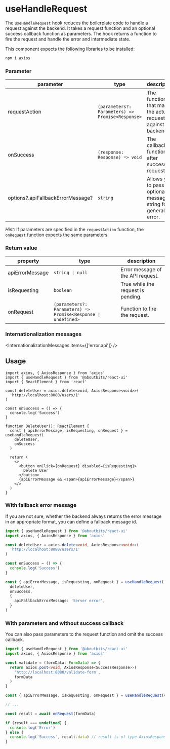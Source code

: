
<Meta
  title="Components/APIHooks/useHandleRequest"
  component={useHandleRequest}
/>

# useHandleRequest

The `useHandleRequest` hook reduces the boilerplate code to handle a request against the backend.
It takes a request function and an optional success callback function as parameters.
The hook returns a function to fire the request and handle the error and intermediate state.

This component expects the following libraries to be installed:

```sh
npm i axios
```

### Parameter

| parameter                         | type                                             | description                                                        |
| --------------------------------- | ------------------------------------------------ | ------------------------------------------------------------------ |
| requestAction                     | `(parameters?: Parameters) => Promise<Response>` | The function that makes the actual request against the backend.    |
| onSuccess                         | `(response: Response) => void`                   | The callback function after successful request.                    |
| options?.apiFallbackErrorMessage? | `string`                                         | Allows you to pass an optional message string for a general error. |

_Hint_: If parameters are specified in the `requestAction` function, the `onRequest` function expects the same parameters.

### Return value

| property        | type                                                                               | description                        |
| --------------- | ---------------------------------------------------------------------------------- | ---------------------------------- |
| apiErrorMessage | <code>string &#124; null</code>                                                    | Error message of the API request.  |
| isRequesting    | `boolean`                                                                          | True while the request is pending. |
| onRequest       | <code>(parameters?: Parameters) => Promise&lt;Response &#124; undefined&gt;</code> | Function to fire the request.      |

### Internationalization messages

<InternationalizationMessages items={['error.api']} />

## Usage

```tsx
import axios, { AxiosResponse } from 'axios'
import { useHandleRequest } from '@aboutbits/react-ui'
import { ReactElement } from 'react'

const deleteUser = axios.delete<void, AxiosResponse<void>>(
  'http://localhost:8080/users/1'
)

const onSuccess = () => {
  console.log('Success')
}

function DeleteUser(): ReactElement {
  const { apiErrorMessage, isRequesting, onRequest } = useHandleRequest(
    deleteUser,
    onSuccess
  )

  return (
    <>
      <button onClick={onRequest} disabled={isRequesting}>
        Delete User
      </button>
      {apiErrorMessage && <span>{apiErrorMessage}</span>}
    </>
  )
}
```

### With fallback error message

If you are not sure, whether the backend always returns the error message in an appropriate format, you can define a fallback message id.

```ts
import { useHandleRequest } from '@aboutbits/react-ui'
import axios, { AxiosResponse } from 'axios'

const deleteUser = axios.delete<void, AxiosResponse<void>>(
  'http://localhost:8080/users/1'
)

const onSuccess = () => {
  console.log('Success')
}

const { apiErrorMessage, isRequesting, onRequest } = useHandleRequest(
  deleteUser,
  onSuccess,
  {
    apiFallbackErrorMessage: 'Server error',
  }
)
```

### With parameters and without success callback

You can also pass parameters to the request function and omit the success callback.

```ts
import { useHandleRequest } from '@aboutbits/react-ui'
import axios, { AxiosResponse } from 'axios'

const validate = (formData: FormData) => {
  return axios.post<void, AxiosResponse<SuccessResponse>>(
    'http://localhost:8080/validate-form',
    formData
  )
}

const { apiErrorMessage, isRequesting, onRequest } = useHandleRequest(validate)

// ...

const result = await onRequest(formData)

if (result === undefined) {
  console.log('Error')
} else {
  console.log('Success', result.data) // result is of type AxiosResponse<SuccessResponse>
}
```
